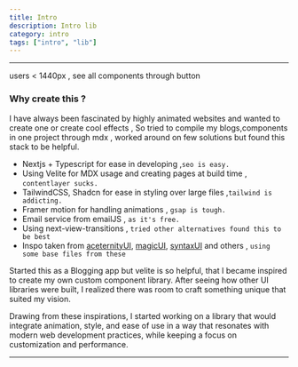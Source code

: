 ```yaml
---
title: Intro
description: Intro lib
category: intro
tags: ["intro", "lib"]
---
```



---

<Callout>
<p className="text-sm text-indigo-600 dark:text-lime-400">users < 1440px , see all components through button</p>
</Callout>

### Why create this ?

I have always been fascinated by highly animated websites and wanted to create one or create cool effects , So tried to compile my blogs,components in one project through mdx , worked around on few solutions but found this stack to be helpful.

- Nextjs + Typescript for ease in developing ,`seo is easy.`
- Using Velite for MDX usage and creating pages at build time , `contentlayer sucks.`
- TailwindCSS, Shadcn for ease in styling over large files ,`tailwind is addicting.`
- Framer motion for handling animations , `gsap is tough.`
- Email service from emailJS , `as it's free.`
- Using next-view-transitions , `tried other alternatives found this to be best`
- Inspo taken from [aceternityUI](https://www.aceternity.com/), [magicUI](https://magicui.design/), [syntaxUI](https://syntaxui.com/) and others , `using some base files from these`

Started this as a Blogging app but velite is so helpful, that I became inspired to create my own custom component library. After seeing how other UI libraries were built, I realized there was room to craft something unique that suited my vision.
 
Drawing from these inspirations, I started working on a library that would integrate animation, style, and ease of use in a way that resonates with modern web development practices, while keeping a focus on customization and performance.

---

<GithubStar />
